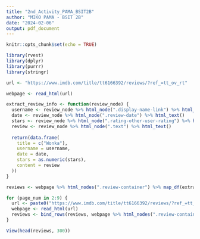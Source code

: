```yaml
---
title: "2nd_Activity_PAMA_BSIT2B"
author: "MIKO PAMA - BSIT 2B"
date: "2024-02-06"
output: pdf_document
---
```


```r
knitr::opts_chunk$set(echo = TRUE)
```

```r
library(rvest)
library(dplyr)
library(purrr)
library(stringr)

url <- "https://www.imdb.com/title/tt6166392/reviews/?ref_=tt_ov_rt"

webpage <- read_html(url)

extract_review_info <- function(review_node) {
  username <- review_node %>% html_node(".display-name-link") %>% html_text()
  date <- review_node %>% html_node(".review-date") %>% html_text()
  stars <- review_node %>% html_node(".rating-other-user-rating") %>% html_text()
  review <- review_node %>% html_node(".text") %>% html_text()
 
  return(data.frame(
    title = c("Wonka"),
    username = username,
    date = date,
    stars = as.numeric(stars),
    content = review
  ))
}

reviews <- webpage %>% html_nodes(".review-container") %>% map_df(extract_review_info)

for (page_num in 2:9) {
  url <- paste0("https://www.imdb.com/title/tt6166392/reviews/?ref_=tt_ov_rt", page_num)
  webpage <- read_html(url)
  reviews <- bind_rows(reviews, webpage %>% html_nodes(".review-container") %>% map_df(extract_review_info))
}

View(head(reviews, 300))
```